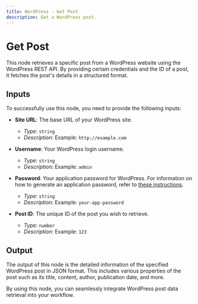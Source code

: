 ```yaml
---
title: WordPress - Get Post
description: Get a WordPress post.
---
```



# Get Post
This node retrieves a specific post from a WordPress website using the WordPress REST API. By providing certain credentials and the ID of a post, it fetches the post's details in a structured format.

<Node id="@buildship/wordpress-get-post" version="1.2.0" />

## Inputs
To successfully use this node, you need to provide the following inputs:

- **Site URL**: The base URL of your WordPress site.
  - *Type*: `string`
  - *Description*: Example: `http://example.com`

- **Username**: Your WordPress login username.
  - *Type*: `string`
  - *Description*: Example: `admin`

- **Password**: Your application password for WordPress. For information on how to generate an application password, refer to [these instructions](https://make.wordpress.org/core/2020/11/05/application-passwords-integration-guide).
  - *Type*: `string`
  - *Description*: Example: `your-app-password`

- **Post ID**: The unique ID of the post you wish to retrieve.
  - *Type*: `number`
  - *Description*: Example: `123`

## Output
The output of this node is the detailed information of the specified WordPress post in JSON format. This includes various properties of the post such as its title, content, author, publication date, and more.

By using this node, you can seamlessly integrate WordPress post data retrieval into your workflow.